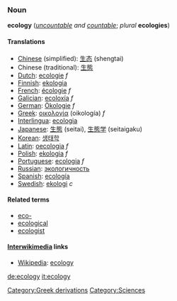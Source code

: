 ===Noun===
'''ecology''' (''[[uncountable]] and [[countable]]''; ''plural'' '''ecologies''')

====Translations====
*[[Chinese]] (simplified): [[生态]] (shengtai)
*Chinese (traditional): [[生態]]
*[[Dutch]]: [[ecologie]] ''f''
*[[Finnish]]: [[ekologia]]
*[[French]]: [[écologie]] ''f''
*[[Galician]]: [[ecoloxía]] ''f''
*[[German]]: [[Ökologie]] ''f''
*[[Greek]]: [[οικολογία]] (oikología) ''f''
*[[Interlingua]]: [[ecologia]]
*[[Japanese]]: [[生態]] (seitai), [[生態学]] (seitaigaku)
*[[Korean]]: [[생태학]]
*[[Latin]]: [[oecologia]] ''f''
*[[Polish]]: [[ekologia]] ''f''
*[[Portuguese]]: [[ecologia]] ''f''
*[[Russian]]: [[экологичность]]
*[[Spanish]]: [[w:es:ecología|ecología]]
*[[Swedish]]: [[ekologi]] ''c''

====Related terms====
*[[eco-]]
*[[ecological]]
*[[ecologist]]

====[[Interwikimedia]] links ====
* [[Wikipedia]]: [[w:ecology|ecology]]

[[de:ecology]]
[[it:ecology]]
[[Category:Greek derivations]][[Category:Sciences]]